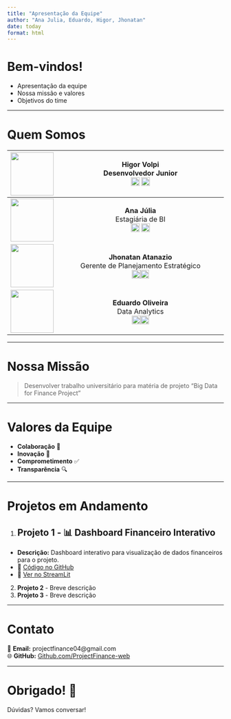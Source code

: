 ```yaml
---
title: "Apresentação da Equipe"
author: "Ana Julia, Eduardo, Higor, Jhonatan"
date: today
format: html
---
```


# Bem-vindos!

- Apresentação da equipe
- Nossa missão e valores
- Objetivos do time

---

# Quem Somos

| ![](images/higor.jpg){width=100px} | **Higor Volpi** <br>Desenvolvedor Junior<br>[![LinkedIn](images/logo.png){width=20px}](https://www.linkedin.com/in/higor-palote-volpi/) [![Portfolio](images/github.png){width=20px}](https://github.com/HigorVolpi/portfolio/)   |
|:-----------------------------------:|:---------------------------------------------------------------------------------------------------------------------------------:|
| ![](images/ana.jpg){width=100px}   | **Ana Júlia** <br>Estagiária de BI<br>[![LinkedIn](images/logo.png){width=20px}](https://www.linkedin.com/in/anakucharski/) [![Portfolio](images/github.png){width=20px}](https://anajuliakucharski.github.io/portfolio/)             |
| ![](images/jhonatan.jpg){width=100px}| **Jhonatan Atanazio** <br>Gerente de Planejamento Estratégico<br>[![LinkedIn](images/logo.png){width=20px}](https://www.linkedin.com/in/atanaziojhonatan/)[![Portfolio](images/github.png){width=20px}](https://atanazioj.github.io/portfolio/) |
| ![](images/eduardo.jpg){width=100px}                | **Eduardo Oliveira** <br>Data Analytics<br>[![LinkedIn](images/logo.png){width=20px}](https://www.linkedin.com/in/eduardo-oliveira-pereira/)[![Portfolio](images/github.png){width=20px}](https://eduoliveira1504.github.io/Portfolio/)   |


---

# Nossa Missão

> Desenvolver trabalho universitário para matéria de projeto "Big Data for Finance Project"

---

# Valores da Equipe

- **Colaboração** 🤝  
- **Inovação** 🚀  
- **Comprometimento** ✅  
- **Transparência** 🔍  

---

# Projetos em Andamento  

1. ## Projeto 1 - 📊 Dashboard Financeiro Interativo
- **Descrição:** Dashboard interativo para visualização de dados financeiros para o projeto.
- 📎 [Código no GitHub](https://github.com/ProjectFinance-web/project-web/tree/main/projects/Dashboard)
- 📎 [Ver no StreamLit](https://bigdataproj.streamlit.app/)
2. **Projeto 2** - Breve descrição  
3. **Projeto 3** - Breve descrição  

---

# Contato  

📧 **Email:** projectfinance04@gmail.com  
🌐 **GitHub:** [Github.com/ProjectFinance-web](https://github.com/ProjectFinance-web)    

---

# Obrigado! 🎉  

Dúvidas? Vamos conversar!  
